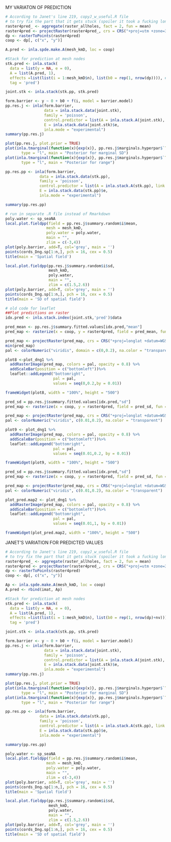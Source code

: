 
MY VARIATON OF PREDICTION

```r
# According to Janet's line 219, copyJ_w_useful.R file
# to try fix the part that it gets stuck (spoiler it took a fucking long time too)
raster4pred_ <- aggregate(raster_allholes, fact = 2, fun = mean)
raster4pred <- projectRaster(raster4pred_, crs = CRS("+proj=utm +zone=39 ellps=WGS84 +units=km"))
dp <- rasterToPoints(raster4pred)
coop <- dp[, c("x", "y")]

A.pred <- inla.spde.make.A(mesh_kmD, loc = coop)

#Stack for prediction at mesh nodes
stk.pred <- inla.stack(
  data = list(y = NA, e = 0),
  A = list(A.pred, 1),
  effects =list(list(i = 1:mesh_kmD$n), list(b0 = rep(1, nrow(dp)))), #data = list(y = rep(NA, nrow(coop)), e = rep(0, nrow(coop))),
  tag = 'pred')

joint.stk <- inla.stack(stk.pp, stk.pred)

form.barrier <- y ~ 0 + b0 + f(i, model = barrier.model)
pp.res.j <- inla(form.barrier,
                 data = inla.stack.data(joint.stk),
                 family = 'poisson', 
                 control.predictor = list(A = inla.stack.A(joint.stk), link = 1), 
                 E = inla.stack.data(joint.stk)$e, 
                 inla.mode = "experimental")
summary(pp.res.j)
```


```r
plot(pp.res.j, plot.prior = TRUE)
plot(inla.tmarginal(function(x){exp(x)}, pp.res.j$marginals.hyperpar$`Theta1 for i`),
       type = "l", main = "Posterior for marginal SD")
plot(inla.tmarginal(function(x){exp(x)}, pp.res.j$marginals.hyperpar$`Theta2 for i`),
       type = "l", main = "Posterior for range")
```


```r
pp.res.pp <- inla(form.barrier, 
               data = inla.stack.data(stk.pp), 
               family = 'poisson', 
               control.predictor = list(A = inla.stack.A(stk.pp), link = 1), 
               E = inla.stack.data(stk.pp)$e,
               inla.mode = "experimental")

summary(pp.res.pp)
```

```r
# run in separate .R file instead of Rmarkdown
poly.water <- sp_seaNA
local.plot.fieldpp(field = pp.res.j$summary.random$i$mean, 
                  mesh = mesh_kmD,
                  poly.water = poly.water,
                  main = "", 
                  zlim = c(-3,4))
plot(poly.barrier, add=T, col='grey', main = '')
points(cords_Dng.sp[1:n,], pch = 16, cex = 0.5)
title(main = 'Spatial field')

local.plot.fieldpp(pp.res.j$summary.random$i$sd, 
                   mesh_kmD,
                   poly.water,
                   main = "", 
                   zlim = c(1.5,2.6))
plot(poly.barrier, add=T, col='grey', main = '')
points(cords_Dng.sp[1:n,], pch = 16, cex = 0.5)
title(main = 'SD of spatial field')
```

```r
# old code for leaflet
##Plot predictions on raster
idx.pred <- inla.stack.index(joint.stk,'pred')$data

pred_mean <- pp.res.j$summary.fitted.values[idx.pred,"mean"]
pred_map <- rasterize(x = coop, y = raster4pred, field = pred_mean, fun = mean)

pred_map <- projectRaster(pred_map, crs = CRS("+proj=longlat +datum=WGS84"))
min(pred_map)
pal <- colorNumeric("viridis", domain = c(0,0.2), na.color = "transparent")

plot8 <-plot_dng1 %>%
  addRasterImage(pred_map, colors = pal, opacity = 0.8) %>%
  addScaleBar(position = c("bottomleft"))%>%
  leaflet::addLegend("bottomright",
                     pal = pal,
                     values = seq(0,0.2,by = 0.01))

frameWidget(plot8, width = "100%", height = "500")

pred_sd = pp.res.j$summary.fitted.values[idx.pred,"sd"]
pred_map <- rasterize(x = coop, y = raster4pred, field = pred_sd, fun = mean)

pred_map <- projectRaster(pred_map, crs = CRS("+proj=longlat +datum=WGS84"))
pal <- colorNumeric("viridis", c(0.01,0.2), na.color = "transparent")

plot9 <- plot_dng1 %>%
  addRasterImage(pred_map, colors = pal, opacity = 0.8) %>%
  addScaleBar(position = c("bottomleft"))%>%
  leaflet::addLegend("bottomright",
                     pal = pal,
                     values = seq(0.01,0.2, by = 0.01))

frameWidget(plot9, width = "100%", height = "500")
```


```r
pred_sd = pp.res.j$summary.fitted.values[idx.pred,"sd"]
pred_map <- rasterize(x = coop, y = raster4pred, field = pred_sd, fun = mean)

pred_map <- projectRaster(pred_map, crs = CRS("+proj=longlat +datum=WGS84"))
pal <- colorNumeric("viridis", c(0.01,0.2), na.color = "transparent")

plot_pred.map2 <- plot_dng1 %>%
  addRasterImage(pred_map, colors = pal, opacity = 0.8) %>%
  addScaleBar(position = c("bottomleft"))%>%
  leaflet::addLegend("bottomright",
                     pal = pal,
                     values = seq(0.01,1, by = 0.01))

frameWidget(plot_pred.map2, width = "100%", height = "500")


```
############
############
###########
JANET'S VARIATION FOR PREDICTED VALUES



```r
# According to Janet's line 219, copyJ_w_useful.R file
# to try fix the part that it gets stuck (spoiler it took a fucking long time too)
raster4pred_ <- aggregate(raster_allholes, fact = 2, fun = mean)
raster4pred <- projectRaster(raster4pred_, crs = CRS("+proj=utm +zone=39 ellps=WGS84 +units=km"))
dp <- rasterToPoints(raster4pred)
coop <- dp[, c("x", "y")]

Ap <- inla.spde.make.A(mesh_kmD, loc = coop)
A.pred <- rbind(imat, Ap)

#Stack for prediction at mesh nodes
stk.pred <- inla.stack(
  data = list(y = NA, e = 0),
  A = list(A.pred, 1),
  effects =list(list(i = 1:mesh_kmD$n), list(b0 = rep(1, nrow(dp)+nv))),
  tag = 'pred')

joint.stk <- inla.stack(stk.pp, stk.pred)

form.barrier <- y ~ 0 + b0 + f(i, model = barrier.model)
pp.res.j <- inla(form.barrier,
                 data = inla.stack.data(joint.stk),
                 family = 'poisson', 
                 control.predictor = list(A = inla.stack.A(joint.stk), link = 1), 
                 E = inla.stack.data(joint.stk)$e, 
                 inla.mode = "experimental")
summary(pp.res.j)
```


```r
plot(pp.res.j, plot.prior = TRUE)
plot(inla.tmarginal(function(x){exp(x)}, pp.res.j$marginals.hyperpar$`Theta1 for i`),
       type = "l", main = "Posterior for marginal SD")
plot(inla.tmarginal(function(x){exp(x)}, pp.res.j$marginals.hyperpar$`Theta2 for i`),
       type = "l", main = "Posterior for range")
```


```r
pp.res.pp <- inla(form.barrier, 
               data = inla.stack.data(stk.pp), 
               family = 'poisson', 
               control.predictor = list(A = inla.stack.A(stk.pp), link = 1), 
               E = inla.stack.data(stk.pp)$e,
               inla.mode = "experimental")

summary(pp.res.pp)
```

```r
poly.water <- sp_seaNA
local.plot.fieldpp(field = pp.res.j$summary.random$i$mean, 
                  mesh = mesh_kmD,
                  poly.water = poly.water,
                  main = "", 
                  zlim = c(-3,4))
plot(poly.barrier, add=T, col='grey', main = '')
points(cords_Dng.sp[1:n,], pch = 16, cex = 0.5)
title(main = 'Spatial field')

local.plot.fieldpp(pp.res.j$summary.random$i$sd, 
                   mesh_kmD,
                   poly.water,
                   main = "", 
                   zlim = c(1.5,2.6))
plot(poly.barrier, add=T, col='grey', main = '')
points(cords_Dng.sp[1:n,], pch = 16, cex = 0.5)
title(main = 'SD of spatial field')
```

